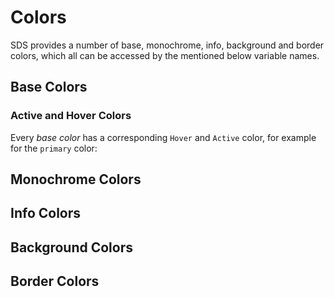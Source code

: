 
<Meta title="Design System|Colors" />

# Colors

SDS provides a number of base, monochrome, info, background and border colors, which all can be accessed by the mentioned below variable names.

## Base Colors

<ColorPalette>
  <ColorItem title="color.primary" subtitle="Primary" colors={[color.primary]} />
  <ColorItem title="color.groovy" subtitle="Groovy" colors={[color.groovy]} />
  <ColorItem title="color.mintGreen" subtitle="Mint Green" colors={[color.mintGreen]} />
  <ColorItem title="color.sunYellow" subtitle="Sun Yellow" colors={[color.sunYellow]} />
  <ColorItem title="color.lightYellow" subtitle="Light Yellow" colors={[color.lightYellow]} />
  <ColorItem title="color.candyRed" subtitle="Candy Red" colors={[color.candyRed]} />
</ColorPalette>

### Active and Hover Colors

Every _base color_ has a corresponding `Hover` and `Active` color, for example for the `primary` color:

<ColorPalette>
  <ColorItem title="color.primaryHover" subtitle="PrimaryHover" colors={[color.primaryHover]} />
  <ColorItem title="color.primaryActive" subtitle="PrimaryActive" colors={[color.primaryActive]} />
</ColorPalette>

## Monochrome Colors

<ColorPalette>
  <ColorItem title="color.jetBlack" subtitle="Jet Black" colors={[color.jetBlack]} />
  <ColorItem title="color.gunGrey" subtitle="Gun Grey" colors={[color.gunGrey]} />
  <ColorItem title="color.stoneGrey" subtitle="Stone Grey" colors={[color.stoneGrey]} />
  <ColorItem title="color.metalGrey" subtitle="Metal Grey" colors={[color.metalGrey]} />
  <ColorItem title="color.ashGrey" subtitle="Ash Grey" colors={[color.ashGrey]} />
  <ColorItem title="color.moonGrey" subtitle="Moon Grey" colors={[color.moonGrey]} />

  <ColorItem title="color.paperWhite" subtitle="Paper White" colors={[color.paperWhite]} />
</ColorPalette>

## Info Colors

<ColorPalette>
  <ColorItem title="infoColor.success" subtitle="Success" colors={[infoColor.success]} />
  <ColorItem title="infoColor.warning" subtitle="Warning" colors={[infoColor.warning]} />
  <ColorItem title="infoColor.error" subtitle="Error" colors={[infoColor.error]} />
  <ColorItem title="infoColor.info" subtitle="Info" colors={[infoColor.info]} />
</ColorPalette>

## Background Colors

<ColorPalette>
  <ColorItem title="backgroundColor.info" subtitle="Info" colors={[backgroundColor.info]} />
  <ColorItem title="backgroundColor.medium" subtitle="Medium" colors={[backgroundColor.medium]} />
  <ColorItem title="backgroundColor.light" subtitle="Light" colors={[backgroundColor.light]} />
  <ColorItem title="backgroundColor.white" subtitle="White" colors={[backgroundColor.white]} />
</ColorPalette>

## Border Colors

<ColorPalette>
  <ColorItem title="backgroundColor.default" subtitle="Default" colors={[borderColor.default]} />
</ColorPalette>
